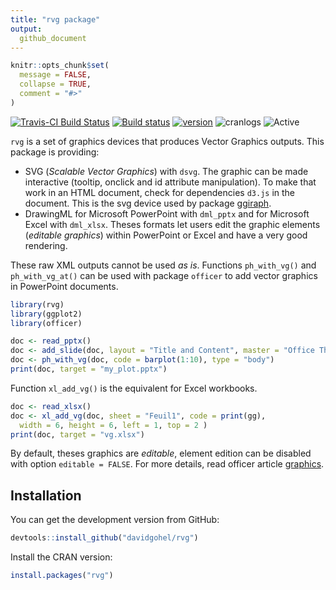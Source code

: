 ```yaml
---
title: "rvg package"
output:
  github_document
---
```


```r
knitr::opts_chunk$set(
  message = FALSE,
  collapse = TRUE,
  comment = "#>"
)
```

[![Travis-CI Build Status](https://travis-ci.org/davidgohel/rvg.svg?branch=master)](https://travis-ci.org/davidgohel/rvg)
[![Build status](https://ci.appveyor.com/api/projects/status/github/davidgohel/rvg?branch=master)](https://ci.appveyor.com/project/davidgohel/rvg/branch/master)
[![version](http://www.r-pkg.org/badges/version/rvg)](https://CRAN.R-project.org/package=rvg)
![cranlogs](http://cranlogs.r-pkg.org./badges/rvg)
![Active](http://www.repostatus.org/badges/latest/active.svg)


`rvg` is a set of graphics devices that produces Vector Graphics outputs. 
This package is providing:

* SVG (*Scalable Vector Graphics*) with `dsvg`. The graphic can be made interactive 
(tooltip, onclick and id attribute manipulation). To make that work in an HTML 
document, check for dependencies `d3.js` in the document. This is the svg device 
used by package [ggiraph](https://davidgohel.github.io/ggiraph).
* DrawingML for Microsoft PowerPoint with `dml_pptx` and for Microsoft Excel 
with `dml_xlsx`. Theses formats let users edit the graphic elements (*editable 
graphics*) within PowerPoint or Excel and have a very good rendering. 

These raw XML outputs cannot be used *as is*. Functions `ph_with_vg()` and 
`ph_with_vg_at()` can be used with package `officer` to add vector graphics 
in PowerPoint documents. 

```r
library(rvg)
library(ggplot2)
library(officer)

doc <- read_pptx()
doc <- add_slide(doc, layout = "Title and Content", master = "Office Theme")
doc <- ph_with_vg(doc, code = barplot(1:10), type = "body")
print(doc, target = "my_plot.pptx")
```

Function `xl_add_vg()` is the equivalent for Excel workbooks. 

```r
doc <- read_xlsx()
doc <- xl_add_vg(doc, sheet = "Feuil1", code = print(gg), 
  width = 6, height = 6, left = 1, top = 2 )
print(doc, target = "vg.xlsx")
```

By default, theses graphics are *editable*, element edition can be disabled 
with  option `editable = FALSE`. For more details, read officer article 
[graphics](https://davidgohel.github.io/officer/articles/offcran/graphics.html).

## Installation

You can get the development version from GitHub:

```r
devtools::install_github("davidgohel/rvg")
```

Install the CRAN version:

```r
install.packages("rvg")
```



